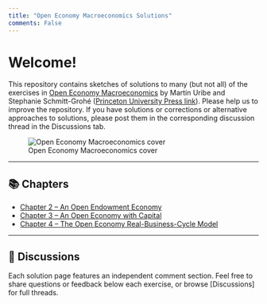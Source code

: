 ```yaml
---
title: "Open Economy Macroeconomics Solutions"
comments: False
---
```


# Welcome!

This repository contains sketches of solutions to many (but not all) of the exercises in [Open Economy Macroeconomics](https://www.columbia.edu/~mu2166/book/) by Martín Uribe and Stephanie Schmitt-Grohé ([Princeton University Press link](https://press.princeton.edu/books/hardcover/9780691158778/open-economy-macroeconomics)). Please help us to improve the repository. If you have solutions or corrections or alternative approaches to solutions, please post them in the corresponding discussion thread in the Discussions tab.

![Open Economy Macroeconomics cover](https://www.columbia.edu/~mu2166/book/Uribe_Open.gif)

---

## 📚 Chapters

- [Chapter 2 – An Open Endowment Economy](chapters/ch02/index.qmd)
- [Chapter 3 – An Open Economy with Capital](chapters/ch03/index.qmd)
- [Chapter 4 – The Open Economy Real-Business-Cycle Model](chapters/ch04/index.qmd)

---

## 💬 Discussions

Each solution page features an independent comment section. Feel free to share questions or feedback below each exercise, or browse [Discussions] for full threads.
